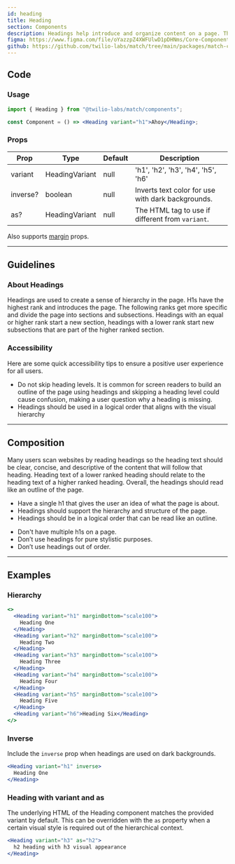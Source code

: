 ```yaml
---
id: heading
title: Heading
section: Components
description: Headings help introduce and organize content on a page. There is typically a main heading for the page and additional headings for the subsequent sections.
figma: https://www.figma.com/file/oYazzpZ4XWFUlwD1pDHNms/Core-Components?node-id=176%3A551
github: https://github.com/twilio-labs/match/tree/main/packages/match-components/src/heading
---
```



## Code

### Usage

```jsx
import { Heading } from "@twilio-labs/match/components";

const Component = () => <Heading variant="h1">Ahoy</Heading>;
```

### Props

| Prop     | Type           | Default | Description                                       |
| -------- | -------------- | ------- | ------------------------------------------------- |
| variant  | HeadingVariant | null    | 'h1', 'h2', 'h3', 'h4', 'h5', 'h6'                |
| inverse? | boolean        | null    | Inverts text color for use with dark backgrounds. |
| as?      | HeadingVariant | null    | The HTML tag to use if different from `variant`.  |

Also supports [margin](/components/#margin-props) props.

---

## Guidelines

### About Headings

Headings are used to create a sense of hierarchy in the page. H1s have the highest rank and introduces the page. The following ranks get more specific and divide the page into sections and subsections. Headings with an equal or higher rank start a new section, headings with a lower rank start new subsections that are part of the higher ranked section.

### Accessibility

Here are some quick accessibility tips to ensure a positive user experience for all users.

- Do not skip heading levels. It is common for screen readers to build an outline of the page using headings and skipping a heading level could cause confusion, making a user question why a heading is missing.
- Headings should be used in a logical order that aligns with the visual hierarchy

---

## Composition

Many users scan websites by reading headings so the heading text should be clear, concise, and descriptive of the content that will follow that heading. Heading text of a lower ranked heading should relate to the heading text of a higher ranked heading. Overall, the headings should read like an outline of the page.

<Guidelines>
  <Do>
    <ul>
      <li>
        Have a single h1 that gives the user an idea of what the page is about.
      </li>
      <li>Headings should support the hierarchy and structure of the page.</li>
      <li>
        Headings should be in a logical order that can be read like an outline.
      </li>
    </ul>
  </Do>
  <DoNot>
    <ul>
      <li>Don't have multiple h1s on a page.</li>
      <li>Don’t use headings for pure stylistic purposes.</li>
      <li>Don’t use headings out of order.</li>
    </ul>
  </DoNot>
</Guidelines>

---

## Examples

### Hierarchy

```jsx live
<>
  <Heading variant="h1" marginBottom="scale100">
    Heading One
  </Heading>
  <Heading variant="h2" marginBottom="scale100">
    Heading Two
  </Heading>
  <Heading variant="h3" marginBottom="scale100">
    Heading Three
  </Heading>
  <Heading variant="h4" marginBottom="scale100">
    Heading Four
  </Heading>
  <Heading variant="h5" marginBottom="scale100">
    Heading Five
  </Heading>
  <Heading variant="h6">Heading Six</Heading>
</>
```

### Inverse

Include the `inverse` prop when headings are used on dark backgrounds.

```jsx live bg=darkest
<Heading variant="h1" inverse>
  Heading One
</Heading>
```

### Heading with variant and as

The underlying HTML of the Heading component matches the provided variant by default. This can be overridden with the `as` property when a certain visual style is required out of the hierarchical context.

```jsx live
<Heading variant="h3" as="h2">
  h2 heading with h3 visual appearance
</Heading>
```
